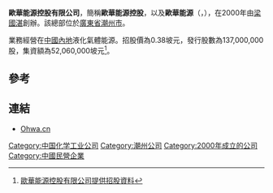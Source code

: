 '''歐華能源控股有限公司'''，簡稱'''歐華能源控股'''，以及'''歐華能源'''（'''{{lang-en|Ouhua Energy Holdings Limited}}'''，{{sgx|AJ2}}），在2000年由[[梁國湛|梁國湛]]創辦。該總部位於[[廣東省|廣東省]][[潮州市|潮州市]]。

業務經營在[[中國內地|中國內地]]液化氣體能源。招股價為0.38坡元，發行股數為137,000,000股，集資額為52,060,000坡元<ref>[http://info.sgx.com/webipo.nsf/IPOAttachmentsName/OUHUA%20ENERGY%20HOLDINGS%20LIMITED/$File/Ouhua%20Prospectus-(with%20Gatefold).pdf 歐華能源控股有限公司提供招股資料]{{Dead link|date=2018年6月 |bot=InternetArchiveBot |fix-attempted=no }}</ref>。

==參考==
{{reflist}}

==連結==
*[http://www.ohwa.cn Ohwa.cn] {{Wayback|url=http://www.ohwa.cn/ |date=20210126001408 }}

[[Category:中国化学工业公司|Category:中国化学工业公司]]
[[Category:潮州公司|Category:潮州公司]]
[[Category:2000年成立的公司|Category:2000年成立的公司]]
[[Category:中國民營企業|Category:中國民營企業]]
